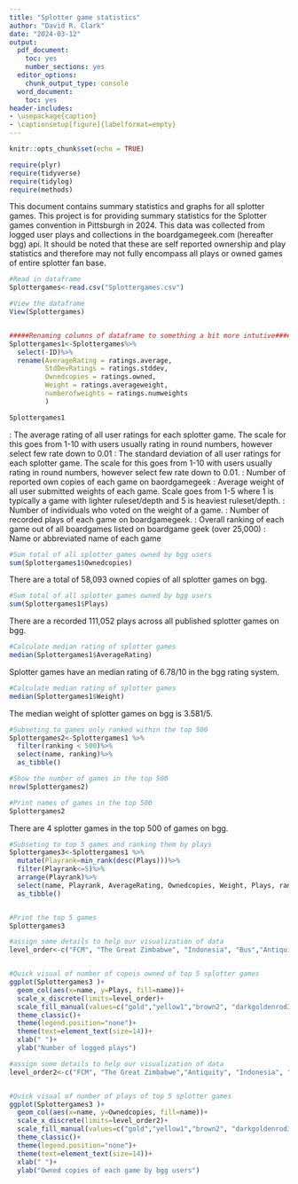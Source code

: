 ```yaml
---
title: "Splotter game statistics"
author: "David R. Clark"
date: "2024-03-12"
output:
  pdf_document:
    toc: yes
    number_sections: yes
  editor_options:
    chunk_output_type: console
  word_document:
    toc: yes
header-includes:
- \usepackage{caption}
- \captionsetup[figure]{labelformat=empty}
---
```


```r
knitr::opts_chunk$set(echo = TRUE)

require(plyr)
require(tidyverse)
require(tidylog)
require(methods)

```
\section{Introduction}

\subsection{Overall summary}

This document contains summary statistics and graphs for all splotter games. This project is for providing summary statistics for the Splotter games convention in Pittsburgh in 2024. This data was collected from logged user plays and collections in the boardgamegeek.com (hereafter bgg) api. It should be noted that these are self reported ownership and play statistics and therefore may not fully encompass all plays or owned games of entire splotter fan base. 

```r

#Read in dataframe
Splottergames<-read.csv("Splottergames.csv")

#View the dataframe
View(Splottergames)


#####Renaming columns of dataframe to something a bit more intutive####
Splottergames1<-Splottergames%>%
  select(-ID)%>%
  rename(AverageRating = ratings.average, 
         StdDevRatings = ratings.stddev, 
         Ownedcopies = ratings.owned,
         Weight = ratings.averageweight,
         numberofweights = ratings.numweights
         )

Splottergames1

```


\subsection{Explanation of data}
\textbf{AverageRating}: The average rating of all user ratings for each splotter game. The scale for this goes from 1-10 with users usually rating in round numbers, however select few rate down to 0.01 \newline
\textbf{StdDevRatings}: The standard deviation  of all user ratings for each splotter game. The scale for this goes from 1-10 with users usually rating in round numbers, however select few rate down to 0.01. \newline
\textbf{Ownedcopies}: Number of reported own copies of each game on baordgamegeek \newline
\textbf{Weight}: Average weight of all user submitted weights of each game. Scale goes from 1-5 where 1 is typically a game with lighter ruleset/depth and 5 is heaviest ruleset/depth. \newline
\textbf{numberofweights}: Number of individuals who voted on the weight of a game. \newline
\textbf{PLays}: Number of recorded plays of each game on boardgamegeek.\newline
\textbf{ranking}: Overall ranking of each game out of all boardgames listed on boardgame geek (over 25,000)\newline
\textbf{name}: Name or abbreviated name of each game \newline

\section{First lets calculate some summary statistics for all splotter games.}

\subsection{How many total copies of splotter games do people reportedly own on bgg?}

```r
#Sum total of all splotter games owned by bgg users
sum(Splottergames1$Ownedcopies)

```

There are a total of 58,093 owned copies of all splotter games on bgg. 

\subsection{What are the total recorded plays across all published splotter games on bgg?}

```r
#Sum total of all splotter games owned by bgg users
sum(Splottergames1$Plays)

```

There are a recorded 111,052 plays across all published splotter games on bgg. 

\subsection{What is the median rating across all published splotter games on bgg?}

```r
#Calculate median rating of splotter games
median(Splottergames1$AverageRating)

```

Splotter games have an median rating of 6.78/10 in the bgg rating system. 


\subsection{What is the median weight of splotter games on bgg?}

```r
#Calculate median rating of splotter games
median(Splottergames1$Weight)
```

The median weight of splotter games on bgg is 3.581/5.  

\subsection{How many splotter games are within the top 500 ranked games on bgg?}

```r
#Subseting to games only ranked within the top 500
Splottergames2<-Splottergames1 %>%
  filter(ranking < 500)%>%
  select(name, ranking)%>%
  as_tibble()

#Show the number of games in the top 500
nrow(Splottergames2)

#Print names of games in the top 500
Splottergames2
```

There are  4 splotter games in the top 500 of games on bgg.


\section{Top 5 played splotter games, their weights, and their overall ranking}

\subsection{What are the top 5 most played splotter games and what is their weight and average rating?}

```r
#Subseting to top 5 games and ranking them by plays
Splottergames3<-Splottergames1 %>%
  mutate(Playrank=min_rank(desc(Plays)))%>%
  filter(Playrank<=5)%>%
  arrange(Playrank)%>%
  select(name, Playrank, AverageRating, Ownedcopies, Weight, Plays, ranking)%>%
  as_tibble()


#Print the top 5 games
Splottergames3
```

\subsection{Visual of the number of plays of each of the top 5 played splotter games}

```r
#assign some details to help our visualization of data
level_order<-c("FCM", "The Great Zimbabwe", "Indonesia", "Bus","Antiquity")


#Quick visual of number of copeis owned of top 5 splotter games
ggplot(Splottergames3 )+
  geom_col(aes(x=name, y=Plays, fill=name))+
  scale_x_discrete(limits=level_order)+
  scale_fill_manual(values=c("gold","yellow1","brown2", "darkgoldenrod3", "cornflowerblue"))+
  theme_classic()+
  theme(legend.position="none")+
  theme(text=element_text(size=14))+
  xlab(" ")+
  ylab("Number of logged plays")


```

\subsection{Number of owned copies of each of the top 5 splotter games}

```r
#assign some details to help our visualization of data
level_order2<-c("FCM", "The Great Zimbabwe","Antiquity", "Indonesia", "Bus")


#Quick visual of number of plays of top 5 splotter games
ggplot(Splottergames3 )+
  geom_col(aes(x=name, y=Ownedcopies, fill=name))+
  scale_x_discrete(limits=level_order2)+
  scale_fill_manual(values=c("gold","yellow1","brown2", "darkgoldenrod3", "cornflowerblue"))+
  theme_classic()+
  theme(legend.position="none")+
  theme(text=element_text(size=14))+
  xlab(" ")+
  ylab("Owned copies of each game by bgg users")


```
